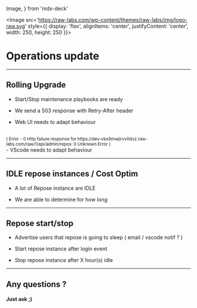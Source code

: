  Image,
} from 'mdx-deck'

<Image
  src='https://raw-labs.com/wp-content/themes/raw-labs/img/logo-raw.svg'
  style={{
    display: 'flex',
    alignItems: 'center',
    justifyContent: 'center',
    width: 250,
    height: 250
  }}>

</Image>

# Operations update 

---

## Rolling Upgrade

<Steps>

- Start/Stop maintenance playbooks are ready

- We send a 503 response with Retry-After header

- Web UI needs to adapt behaviour
<br>
<sub>
(
Error - 0
Http failure response for https://dev-vkx9mwjirvv0dvz.raw-labs.com/raw/1/api/admin/repos: 0 Unknown Error
)
</sub>
<br>
- VScode needs to adapt behaviour


</Steps>

---

## IDLE repose instances / Cost Optim

<Steps>

- A lot of Repose instance are IDLE

- We are able to determine for how long


</Steps>

---

## Repose start/stop 

<Steps>

- Advertise users that repose is going to sleep ( email / vscode notif ? )

- Start repose instance after login event

- Stop repose instance after X hour(s) idle

</Steps>

---

## Any questions ?

#### Just ask ;)